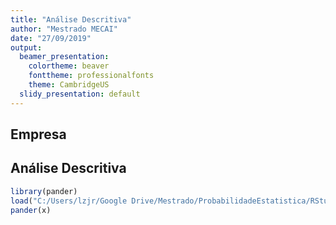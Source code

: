 ---
title: "Análise Descritiva"
author: "Mestrado MECAI"
date: "27/09/2019"
output:
  beamer_presentation:
    colortheme: beaver
    fonttheme: professionalfonts
    theme: CambridgeUS
  slidy_presentation: default
---

## Empresa



## Análise Descritiva
```{r pander1, message = FALSE, warning = FALSE, echo = FALSE, fig.align="center",  fig.height=2.0, fig.width=3.2}
library(pander)
load("C:/Users/lzjr/Google Drive/Mestrado/ProbabilidadeEstatistica/RStudio/Gráficos/dur_int.RData")
pander(x)

```

